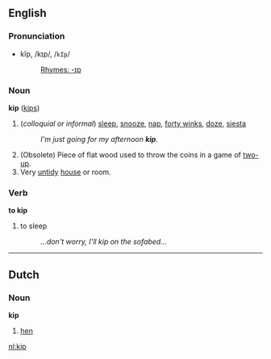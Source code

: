 ==English==
===Pronunciation===
*kĭp, /kɪp/, /<tt>kIp</tt>/
*:[[Rhymes:English:-ɪp|Rhymes: -ɪp]]

===Noun===
'''kip''' ([[kips]])

#(''colloquial or informal'') [[sleep]], [[snooze]], [[nap]], [[forty winks]], [[doze]], [[siesta]]
#:''I'm just going for my afternoon '''kip'''.''
# (Obsolete) Piece of flat wood used to throw the coins in a game of [[two-up]].
#Very [[untidy]] [[house]] or room.

===Verb===
'''to kip'''
#to sleep
#:''...don't worry, I'll kip on the sofabed...''


----
==Dutch==
===Noun===
'''kip'''
#[[hen]]

[[nl:kip]]